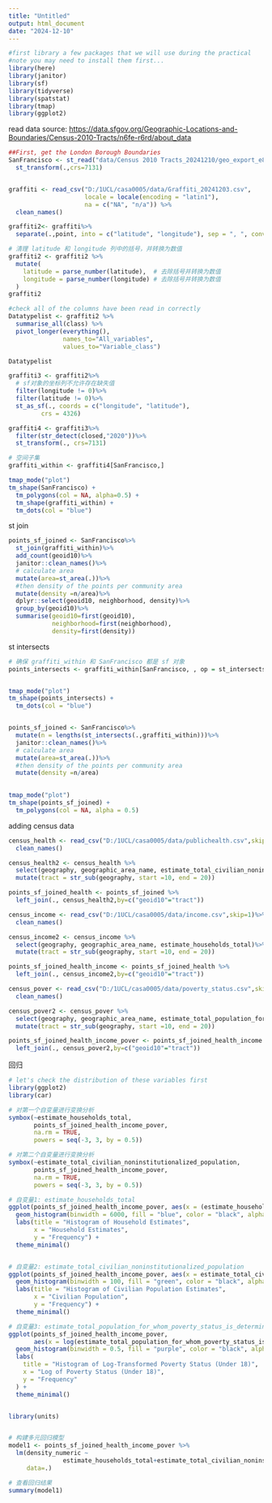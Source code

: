 ```yaml
---
title: "Untitled"
output: html_document
date: "2024-12-10"
---
```

```r
#first library a few packages that we will use during the practical
#note you may need to install them first...
library(here)
library(janitor)
library(sf)
library(tidyverse)
library(spatstat)
library(tmap)
library(ggplot2)
```

read data source:
<https://data.sfgov.org/Geographic-Locations-and-Boundaries/Census-2010-Tracts/n6fe-r6rd/about_data>
```r
##First, get the London Borough Boundaries
SanFrancisco <- st_read("data/Census 2010 Tracts_20241210/geo_export_e8a97388-20a8-42a2-8cf9-db2f2437e863.shp") %>%
  st_transform(.,crs=7131)


graffiti <- read_csv("D:/1UCL/casa0005/data/Graffiti_20241203.csv",
                     locale = locale(encoding = "latin1"),
                     na = c("NA", "n/a")) %>% 
  clean_names()

graffiti2<- graffiti%>%
  separate(.,point, into = c("latitude", "longitude"), sep = ", ", convert = TRUE)

# 清理 latitude 和 longitude 列中的括号，并转换为数值
graffiti2 <- graffiti2 %>%
  mutate(
    latitude = parse_number(latitude),  # 去除括号并转换为数值
    longitude = parse_number(longitude) # 去除括号并转换为数值
  )
graffiti2

#check all of the columns have been read in correctly
Datatypelist <- graffiti2 %>%
  summarise_all(class) %>%
  pivot_longer(everything(),
               names_to="All_variables",
               values_to="Variable_class")

Datatypelist

graffiti3 <- graffiti2%>%
  # sf对象的坐标列不允许存在缺失值
  filter(longitude != 0)%>%
  filter(latitude != 0)%>%
  st_as_sf(., coords = c("longitude", "latitude"),
         crs = 4326)

graffiti4 <- graffiti3%>%
  filter(str_detect(closed,"2020"))%>%
  st_transform(., crs=7131)

# 空间子集
graffiti_within <- graffiti4[SanFrancisco,]

tmap_mode("plot")
tm_shape(SanFrancisco) + 
  tm_polygons(col = NA, alpha=0.5) +
  tm_shape(graffiti_within) + 
  tm_dots(col = "blue")

```
st join
```r
points_sf_joined <- SanFrancisco%>%
  st_join(graffiti_within)%>%
  add_count(geoid10)%>%
  janitor::clean_names()%>%
  # calculate area
  mutate(area=st_area(.))%>%
  #then density of the points per community area
  mutate(density =n/area)%>%
  dplyr::select(geoid10, neighborhood, density)%>%
  group_by(geoid10)%>%
  summarise(geoid10=first(geoid10),
            neighborhood=first(neighborhood),
            density=first(density))
```
st intersects
```r
# 确保 graffiti_within 和 SanFrancisco 都是 sf 对象
points_intersects <- graffiti_within[SanFrancisco, , op = st_intersects]


tmap_mode("plot")
tm_shape(points_intersects) + 
  tm_dots(col = "blue")



```
```r
points_sf_joined <- SanFrancisco%>%
  mutate(n = lengths(st_intersects(.,graffiti_within)))%>%
  janitor::clean_names()%>%
  # calculate area
  mutate(area=st_area(.))%>%
  #then density of the points per community area
  mutate(density =n/area)
  

tmap_mode("plot")
tm_shape(points_sf_joined) + 
  tm_polygons(col = NA, alpha = 0.5)
```
 
adding census data
```r
census_health <- read_csv("D:/1UCL/casa0005/data/publichealth.csv",skip=1)%>%
  clean_names()

census_health2 <- census_health %>%
  select(geography, geographic_area_name, estimate_total_civilian_noninstitutionalized_population)%>%
  mutate(tract = str_sub(geography, start =10, end = 20))

points_sf_joined_health <- points_sf_joined %>%
  left_join(., census_health2,by=c("geoid10"="tract"))

```
```r
census_income <- read_csv("D:/1UCL/casa0005/data/income.csv",skip=1)%>%
  clean_names()

census_income2 <- census_income %>%
  select(geography, geographic_area_name, estimate_households_total)%>%
  mutate(tract = str_sub(geography, start =10, end = 20))

points_sf_joined_health_income <- points_sf_joined_health %>%
  left_join(., census_income2,by=c("geoid10"="tract"))
```
```r
census_pover <- read_csv("D:/1UCL/casa0005/data/poverty_status.csv",skip=1)%>%
  clean_names()

census_pover2 <- census_pover %>%
  select(geography, geographic_area_name, estimate_total_population_for_whom_poverty_status_is_determined_age_under_18_years)%>%
  mutate(tract = str_sub(geography, start =10, end = 20))

points_sf_joined_health_income_pover <- points_sf_joined_health_income %>%
  left_join(., census_pover2,by=c("geoid10"="tract"))
```
回归
```r
# let's check the distribution of these variables first
library(ggplot2)
library(car)

# 对第一个自变量进行变换分析
symbox(~estimate_households_total, 
       points_sf_joined_health_income_pover, 
       na.rm = TRUE, 
       powers = seq(-3, 3, by = 0.5))

# 对第二个自变量进行变换分析
symbox(~estimate_total_civilian_noninstitutionalized_population, 
       points_sf_joined_health_income_pover, 
       na.rm = TRUE, 
       powers = seq(-3, 3, by = 0.5))

# 自变量1: estimate_households_total
ggplot(points_sf_joined_health_income_pover, aes(x = (estimate_households_total)^1.5)) +
  geom_histogram(binwidth = 6000, fill = "blue", color = "black", alpha = 0.7) +
  labs(title = "Histogram of Household Estimates",
       x = "Household Estimates",
       y = "Frequency") +
  theme_minimal()


# 自变量2: estimate_total_civilian_noninstitutionalized_population
ggplot(points_sf_joined_health_income_pover, aes(x = estimate_total_civilian_noninstitutionalized_population)) +
  geom_histogram(binwidth = 100, fill = "green", color = "black", alpha = 0.7) +
  labs(title = "Histogram of Civilian Population Estimates",
       x = "Civilian Population",
       y = "Frequency") +
  theme_minimal()

# 自变量3: estimate_total_population_for_whom_poverty_status_is_determined_age_under_18_years
ggplot(points_sf_joined_health_income_pover, 
       aes(x = log(estimate_total_population_for_whom_poverty_status_is_determined_age_under_18_years))) +  
  geom_histogram(binwidth = 0.5, fill = "purple", color = "black", alpha = 0.7) + 
  labs(
    title = "Histogram of Log-Transformed Poverty Status (Under 18)",
    x = "Log of Poverty Status (Under 18)",
    y = "Frequency"
  ) +
  theme_minimal()



```

```r
library(units)


# 构建多元回归模型
model1 <- points_sf_joined_health_income_pover %>%
  lm(density_numeric ~
               estimate_households_total+estimate_total_civilian_noninstitutionalized_population+estimate_total_population_for_whom_poverty_status_is_determined_age_under_18_years,
     data=.)

# 查看回归结果
summary(model1)


```

